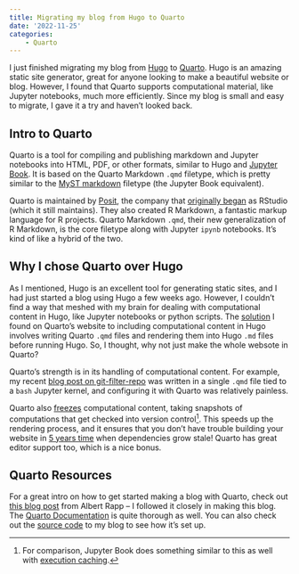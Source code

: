 ```yaml
---
title: Migrating my blog from Hugo to Quarto
date: '2022-11-25'
categories:
    - Quarto
---
```


I just finished migrating my blog from [Hugo][gohugo] to [Quarto][quarto].  Hugo
is an amazing static site generator, great for anyone looking to make a
beautiful website or blog.  However, I found that Quarto supports computational
material, like Jupyter notebooks, much more efficiently.  Since my blog is small
and easy to migrate, I gave it a try and haven't looked back.

## Intro to Quarto

Quarto is a tool for compiling and publishing markdown and Jupyter notebooks
into HTML, PDF, or other formats, similar to Hugo and [Jupyter
Book][jupyter-book].  It is based on the Quarto Markdown `.qmd` filetype, which
is pretty similar to the [MyST markdown][myst] filetype (the Jupyter Book equivalent).

Quarto is maintained by [Posit][posit], the company that [originally
began][posit-rstudio] as RStudio (which it still maintains).
They also created R Markdown, a fantastic markup language for R projects.
Quarto Markdown `.qmd`, their new generalization of R Markdown,
is the core filetype along with Jupyter `ipynb` notebooks.
It's kind of like a hybrid of the two.

## Why I chose Quarto over Hugo

As I mentioned, Hugo is an excellent tool for generating static sites, and I had
just started a blog using Hugo a few weeks ago.  However, I couldn't find a way
that meshed with my brain for dealing with computational content in Hugo, like
Jupyter notebooks or python scripts.  The [solution][quarto-hugo] I found on
Quarto's website to including computational content in Hugo involves writing
Quarto `.qmd` files and rendering them into Hugo `.md` files before running
Hugo.  So, I thought, why not just make the whole websote in Quarto?

Quarto's strength is in its handling of computational content. For example, my
recent [blog post on git-filter-repo](../til/git-filter-repo/index.qmd) was written
in a single `.qmd` file tied to a `bash` Jupyter kernel, and configuring it with Quarto 
was relatively painless.

Quarto also [freezes][freezing] computational content, taking snapshots of
computations that get checked into version control[^jb-cache].
This speeds up the rendering process,
and it ensures that you don't have trouble building your website in
[5 years time](https://www.youtube.com/watch?v=T8YCSJpF4g4) when dependencies grow stale! 
Quarto has great editor support too, which is a nice bonus.

## Quarto Resources

For a great intro on how to get started making a blog with Quarto,
check out [this blog post][Albert Rapp] from Albert Rapp --
I followed it closely in making this blog.
The [Quarto Documentation][qdocs] is quite thorough as well.
You can also check out the [source code][my-blog] to my blog to see how it's set up.

[posit]: https://posit.co/
[posit-rstudio]: https://posit.co/blog/rstudio-is-becoming-posit/
[my-blog]: https://github.com/awray3/awray3.github.io
[qdocs]: https://quarto.org/docs/guide/
[gohugo]: https://gohugo.io/
[quarto]: https://quarto.org/
[Albert Rapp]: https://albert-rapp.de/posts/13_quarto_blog_writing_guide/13_quarto_blog_writing_guide.html
[myst]: https://jupyterbook.org/en/stable/content/myst.html
[jupyter-book]: https://jupyterbook.org/en/stable/intro.html
[freezing]: https://quarto.org/docs/projects/code-execution.html#overview
[quarto-hugo]: https://quarto.org/docs/output-formats/hugo.html
[execution-caching]: https://jupyterbook.org/en/stable/content/execute.html

[^jb-cache]: For comparison, Jupyter Book does something similar to this as well with [execution caching][execution-caching].